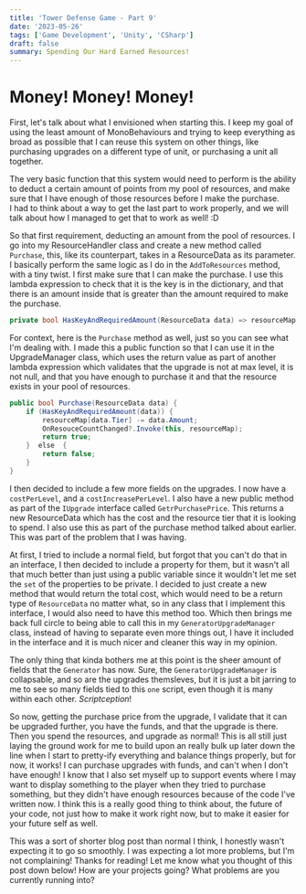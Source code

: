 ```yaml
---
title: 'Tower Defense Game - Part 9'
date: '2023-05-26'
tags: ['Game Development', 'Unity', 'CSharp']
draft: false
summary: Spending Our Hard Earned Resources!
---
```


# **Money! Money! Money!**

First, let's talk about what I envisioned when starting this. I keep my goal of using the least amount of MonoBehaviours and trying to keep everything as broad as possible that I can reuse this system on other things, like purchasing upgrades on a different type of unit, or purchasing a unit all together.

The very basic function that this system would need to perform is the ability to deduct a certain amount of points from my pool of resources, and make sure that I have enough of those resources before I make the purchase. I had to think about a way to get the last part to work properly, and we will talk about how I managed to get that to work as well! :D

So that first requirement, deducting an amount from the pool of resources. I go into my ResourceHandler class and create a new method called `Purchase`, this, like its counterpart, takes in a ResourceData as its parameter. I basically perform the same logic as I do in the `AddToResources` method, with a tiny twist. I first make sure that I can make the purchase. I use this lambda expression to check that it is the key is in the dictionary, and that there is an amount inside that is greater than the amount required to make the purchase.

```csharp
private bool HasKeyAndRequiredAmount(ResourceData data) => resourceMap.ContainsKey(data.Tier) && data.Amount <= resourceMap[data.Tier];
```

For context, here is the `Purchase` method as well, just so you can see what I'm dealing with. I made this a public function so that I can use it in the UpgradeManager class, which uses the return value as part of another lambda expression which validates that the upgrade is not at max level, it is not null, and that you have enough to purchase it and that the resource exists in your pool of resources.

```csharp
public bool Purchase(ResourceData data) {
    if (HasKeyAndRequiredAmount(data)) {
        resourceMap[data.Tier] -= data.Amount;
        OnResouceCountChanged?.Invoke(this, resourceMap);
        return true;
    }  else  {
        return false;
    }
}
```

I then decided to include a few more fields on the upgrades. I now have a `costPerLevel`, and a `costIncreasePerLevel`. I also have a new public method as part of the `IUpgrade` interface called `GetrPurchasePrice`. This returns a new ResourceData which has the cost and the resource tier that it is looking to spend. I also use this as part of the purchase method talked about earlier. This was part of the problem that I was having.

At first, I tried to include a normal field, but forgot that you can't do that in an interface, I then decided to include a property for them, but it wasn't all that much better than just using a public variable since it wouldn't let me set the `set` of the properties to be private. I decided to just create a new method that would return the total cost, which would need to be a return type of `ResourceData` no matter what, so in any class that I implement this interface, I would also need to have this method too. Which then brings me back full circle to being able to call this in my `GeneratorUpgradeManager` class, instead of having to separate even more things out, I have it included in the interface and it is much nicer and cleaner this way in my opinion.

The only thing that kinda bothers me at this point is the sheer amount of fields that the `Generator` has now. Sure, the `GeneratorUpgradeManager` is collapsable, and so are the upgrades themsleves, but it is just a bit jarring to me to see so many fields tied to this `one` script, even though it is many within each other. *Scriptception*!

So now, getting the purchase price from the upgrade, I validate that it can be upgraded further, you have the funds, and that the upgrade is there. Then you spend the resources, and upgrade as normal! This is all still just laying the ground work for me to build upon an really bulk up later down the line when I start to pretty-ify everything and balance things properly, but for now, it works! I can purchase upgrades with funds, and can't when I don't have enough! I know that I also set myself up to support events where I may want to display something to the player when they tried to purchase something, but they didn't have enough resources because of the code I've written now. I think this is a really good thing to think about, the future of your code, not just how to make it work right now, but to make it easier for your future self as well.

This was a sort of shorter blog post than normal I think, I honestly wasn't expecting it to go so smoothly. I was expecting a lot more problems, but I'm not complaining! Thanks for reading! Let me know what you thought of this post down below! How are your projects going? What problems are you currently running into?
